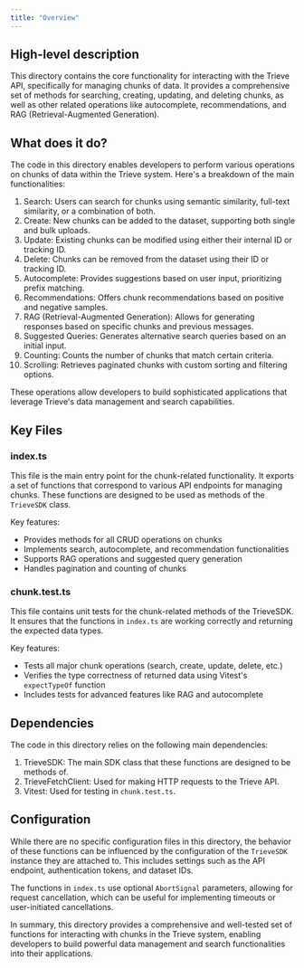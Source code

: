 ```yaml
---
title: "Overview"
---
```


## High-level description
This directory contains the core functionality for interacting with the Trieve API, specifically for managing chunks of data. It provides a comprehensive set of methods for searching, creating, updating, and deleting chunks, as well as other related operations like autocomplete, recommendations, and RAG (Retrieval-Augmented Generation).

## What does it do?
The code in this directory enables developers to perform various operations on chunks of data within the Trieve system. Here's a breakdown of the main functionalities:

1. Search: Users can search for chunks using semantic similarity, full-text similarity, or a combination of both.
2. Create: New chunks can be added to the dataset, supporting both single and bulk uploads.
3. Update: Existing chunks can be modified using either their internal ID or tracking ID.
4. Delete: Chunks can be removed from the dataset using their ID or tracking ID.
5. Autocomplete: Provides suggestions based on user input, prioritizing prefix matching.
6. Recommendations: Offers chunk recommendations based on positive and negative samples.
7. RAG (Retrieval-Augmented Generation): Allows for generating responses based on specific chunks and previous messages.
8. Suggested Queries: Generates alternative search queries based on an initial input.
9. Counting: Counts the number of chunks that match certain criteria.
10. Scrolling: Retrieves paginated chunks with custom sorting and filtering options.

These operations allow developers to build sophisticated applications that leverage Trieve's data management and search capabilities.

## Key Files

### index.ts
This file is the main entry point for the chunk-related functionality. It exports a set of functions that correspond to various API endpoints for managing chunks. These functions are designed to be used as methods of the `TrieveSDK` class.

Key features:
- Provides methods for all CRUD operations on chunks
- Implements search, autocomplete, and recommendation functionalities
- Supports RAG operations and suggested query generation
- Handles pagination and counting of chunks

### chunk.test.ts
This file contains unit tests for the chunk-related methods of the TrieveSDK. It ensures that the functions in `index.ts` are working correctly and returning the expected data types.

Key features:
- Tests all major chunk operations (search, create, update, delete, etc.)
- Verifies the type correctness of returned data using Vitest's `expectTypeOf` function
- Includes tests for advanced features like RAG and autocomplete

## Dependencies
The code in this directory relies on the following main dependencies:

1. TrieveSDK: The main SDK class that these functions are designed to be methods of.
2. TrieveFetchClient: Used for making HTTP requests to the Trieve API.
3. Vitest: Used for testing in `chunk.test.ts`.

## Configuration
While there are no specific configuration files in this directory, the behavior of these functions can be influenced by the configuration of the `TrieveSDK` instance they are attached to. This includes settings such as the API endpoint, authentication tokens, and dataset IDs.

The functions in `index.ts` use optional `AbortSignal` parameters, allowing for request cancellation, which can be useful for implementing timeouts or user-initiated cancellations.

In summary, this directory provides a comprehensive and well-tested set of functions for interacting with chunks in the Trieve system, enabling developers to build powerful data management and search functionalities into their applications.